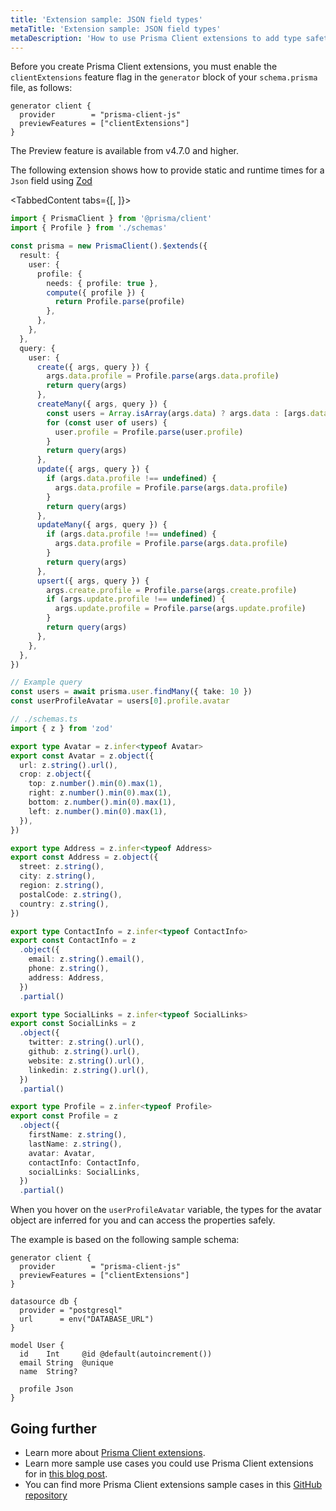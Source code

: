 ```yaml
---
title: 'Extension sample: JSON field types'
metaTitle: 'Extension sample: JSON field types'
metaDescription: 'How to use Prisma Client extensions to add type safety for Json fields'
---
```


<TopBlock>

Before you create Prisma Client extensions, you must enable the `clientExtensions` feature flag in the `generator` block of your `schema.prisma` file, as follows:

```prisma
generator client {
  provider        = "prisma-client-js"
  previewFeatures = ["clientExtensions"]
}
```

<Admonition type="info">

The Preview feature is available from v4.7.0 and higher.

</Admonition>

The following extension shows how to provide static and runtime times for a `Json` field using [Zod](https://zod.dev/)

<TabbedContent tabs={[<FileWithIcon text="Extension" icon="code"/>, <FileWithIcon text="Zod schemas" icon="code"/>]}>

<tab>

```ts
import { PrismaClient } from '@prisma/client'
import { Profile } from './schemas'

const prisma = new PrismaClient().$extends({
  result: {
    user: {
      profile: {
        needs: { profile: true },
        compute({ profile }) {
          return Profile.parse(profile)
        },
      },
    },
  },
  query: {
    user: {
      create({ args, query }) {
        args.data.profile = Profile.parse(args.data.profile)
        return query(args)
      },
      createMany({ args, query }) {
        const users = Array.isArray(args.data) ? args.data : [args.data]
        for (const user of users) {
          user.profile = Profile.parse(user.profile)
        }
        return query(args)
      },
      update({ args, query }) {
        if (args.data.profile !== undefined) {
          args.data.profile = Profile.parse(args.data.profile)
        }
        return query(args)
      },
      updateMany({ args, query }) {
        if (args.data.profile !== undefined) {
          args.data.profile = Profile.parse(args.data.profile)
        }
        return query(args)
      },
      upsert({ args, query }) {
        args.create.profile = Profile.parse(args.create.profile)
        if (args.update.profile !== undefined) {
          args.update.profile = Profile.parse(args.update.profile)
        }
        return query(args)
      },
    },
  },
})

// Example query
const users = await prisma.user.findMany({ take: 10 })
const userProfileAvatar = users[0].profile.avatar
```

</tab>

<tab>

```ts
// ./schemas.ts
import { z } from 'zod'

export type Avatar = z.infer<typeof Avatar>
export const Avatar = z.object({
  url: z.string().url(),
  crop: z.object({
    top: z.number().min(0).max(1),
    right: z.number().min(0).max(1),
    bottom: z.number().min(0).max(1),
    left: z.number().min(0).max(1),
  }),
})

export type Address = z.infer<typeof Address>
export const Address = z.object({
  street: z.string(),
  city: z.string(),
  region: z.string(),
  postalCode: z.string(),
  country: z.string(),
})

export type ContactInfo = z.infer<typeof ContactInfo>
export const ContactInfo = z
  .object({
    email: z.string().email(),
    phone: z.string(),
    address: Address,
  })
  .partial()

export type SocialLinks = z.infer<typeof SocialLinks>
export const SocialLinks = z
  .object({
    twitter: z.string().url(),
    github: z.string().url(),
    website: z.string().url(),
    linkedin: z.string().url(),
  })
  .partial()

export type Profile = z.infer<typeof Profile>
export const Profile = z
  .object({
    firstName: z.string(),
    lastName: z.string(),
    avatar: Avatar,
    contactInfo: ContactInfo,
    socialLinks: SocialLinks,
  })
  .partial()
```

</tab>

</TabbedContent>

When you hover on the `userProfileAvatar` variable, the types for the avatar object are inferred for you and can access the properties safely.

The example is based on the following sample schema:

```prisma
generator client {
  provider        = "prisma-client-js"
  previewFeatures = ["clientExtensions"]
}

datasource db {
  provider = "postgresql"
  url      = env("DATABASE_URL")
}

model User {
  id    Int     @id @default(autoincrement())
  email String  @unique
  name  String?

  profile Json
}
```

</TopBlock>

## Going further

- Learn more about [Prisma Client extensions](/concepts/components/prisma-client/client-extensions).
- Learn more sample use cases you could use Prisma Client extensions for in [this blog post](https://www.prisma.io/blog/client-extensions-preview-8t3w27xkrxxn).
- You can find more Prisma Client extensions sample cases in this [GitHub repository](https://github.com/prisma/prisma-client-extensions)
